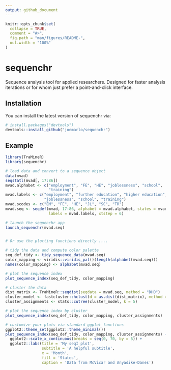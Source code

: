 ```yaml
---
output: github_document
---
```


<!-- README.md is generated from README.Rmd. Please edit that file -->

```r
knitr::opts_chunk$set(
  collapse = TRUE,
  comment = "#>",
  fig.path = "man/figures/README-",
  out.width = "100%"
)
```

# sequenchr

<!-- badges: start -->
<!-- badges: end -->

Sequence analysis tool for applied researchers. Designed for faster analysis iterations or for whom just prefer a point-and-click interface.

## Installation

You can install the latest version of sequenchr via:

``` r
# install.packages("devtools")
devtools::install_github("joemarlo/sequenchr")
```

## Example

```r
library(TraMineR)
library(sequenchr)

# load data and convert to a sequence object
data(mvad)
seqstatl(mvad[, 17:86])
mvad.alphabet <- c("employment", "FE", "HE", "joblessness", "school",
                   "training")
mvad.labels <- c("employment", "further education", "higher education",
                 "joblessness", "school", "training")
mvad.scodes <- c("EM", "FE", "HE", "JL", "SC", "TR")
mvad.seq <- seqdef(mvad, 17:86, alphabet = mvad.alphabet, states = mvad.scodes,
                   labels = mvad.labels, xtstep = 6)

# launch the sequenchr app
launch_sequenchr(mvad.seq)


# Or use the plotting functions directly ....

# tidy the data and compute color palette
seq_def_tidy <- tidy_sequence_data(mvad.seq)
color_mapping <- viridis::viridis_pal()(length(alphabet(mvad.seq)))
names(color_mapping) <- alphabet(mvad.seq)

# plot the sequence index
plot_sequence_index(seq_def_tidy, color_mapping)

# cluster the data
dist_matrix <- TraMineR::seqdist(seqdata = mvad.seq, method = "DHD")
cluster_model <- fastcluster::hclust(d = as.dist(dist_matrix), method = 'ward.D2')
cluster_assignments <- stats::cutree(cluster_model, k = 5)

# plot the sequence index by cluster
plot_sequence_index(seq_def_tidy, color_mapping, cluster_assignments)

# customize your plots via standard ggplot functions
ggplot2::theme_set(ggplot2::theme_minimal())
plot_sequence_index(seq_def_tidy, color_mapping, cluster_assignments) +
  ggplot2::scale_x_continuous(breaks = seq(0, 70, by = 5)) +
  ggplot2::labs(title = 'My seqI plot',
                subtitle = 'A helpful subtitle',
                x = 'Month',
                fill = 'States',
                caption = 'Data from McVicar and Anyadike-Danes')
```

